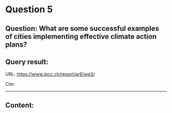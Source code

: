 # Question 5

## Question: What are some successful examples of cities implementing effective climate action plans?  

## Query result:  

URL: [https://www.ipcc.ch/report/ar6/wg3/](https://www.ipcc.ch/report/ar6/wg3/)

*Cite:*

---

## Content:

### 


